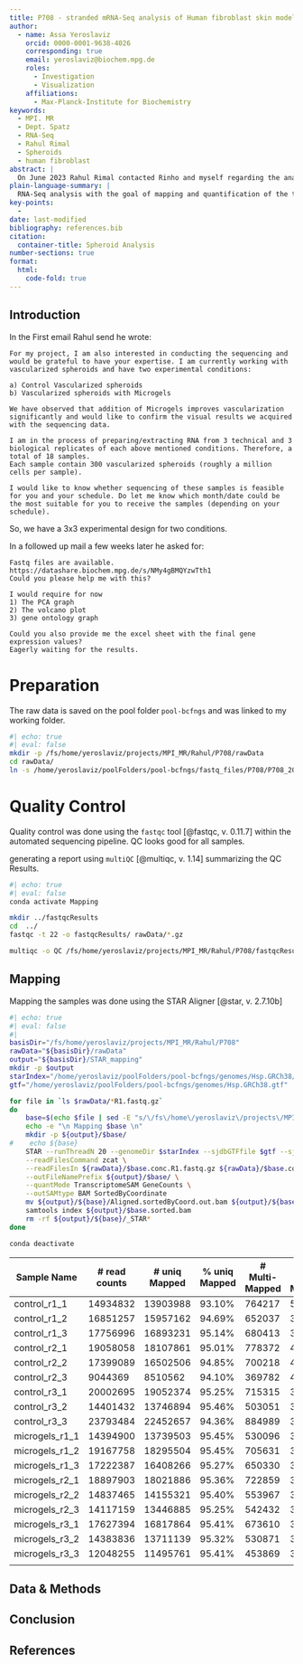 ```yaml
---
title: P708 - stranded mRNA-Seq analysis of Human fibroblast skin model
author:
  - name: Assa Yeroslaviz
    orcid: 0000-0001-9638-4026
    corresponding: true
    email: yeroslaviz@biochem.mpg.de
    roles:
      - Investigation
      - Visualization
    affiliations:
      - Max-Planck-Institute for Biochemistry
keywords:
  - MPI. MR
  - Dept. Spatz
  - RNA-Seq
  - Rahul Rimal
  - Spheroids
  - human fibroblast
abstract: |
  On June 2023 Rahul Rimal contacted Rinho and myself regarding the analysis of vascularized spheroids. The project contains two experimental conditions: a) Control Vascularized spheroids and b) Vascularized spheroids with Microgels. It was observed that addition of Microgels improves vascularization significantly. They would like to confirm this behavior based on the visual results acquired with sequencing data. 
plain-language-summary: |
  RNA-Seq analysis with the goal of mapping and quantification of the two conditions
key-points:
  - 
date: last-modified
bibliography: references.bib
citation:
  container-title: Spheroid Analysis
number-sections: true
format: 
  html:
    code-fold: true
---
```


## Introduction

In the First email Rahul send he wrote:

```         
For my project, I am also interested in conducting the sequencing and would be grateful to have your expertise. I am currently working with vascularized spheroids and have two experimental conditions:

a) Control Vascularized spheroids 
b) Vascularized spheroids with Microgels 

We have observed that addition of Microgels improves vascularization significantly and would like to confirm the visual results we acquired with the sequencing data. 
 
I am in the process of preparing/extracting RNA from 3 technical and 3 biological replicates of each above mentioned conditions. Therefore, a total of 18 samples. 
Each sample contain 300 vascularized spheroids (roughly a million cells per sample). 

I would like to know whether sequencing of these samples is feasible for you and your schedule. Do let me know which month/date could be the most suitable for you to receive the samples (depending on your schedule).
```

So, we have a 3x3 experimental design for two conditions.

In a followed up mail a few weeks later he asked for:

```         
Fastq files are available. https://datashare.biochem.mpg.de/s/NMy4gBMQYzwTth1
Could you please help me with this? 

I would require for now 
1) The PCA graph
2) The volcano plot 
3) gene ontology graph

Could you also provide me the excel sheet with the final gene expression values? 
Eagerly waiting for the results. 
```

# Preparation

The raw data is saved on the pool folder `pool-bcfngs` and was linked to my working folder.

```bash
#| echo: true
#| eval: false
mkdir -p /fs/home/yeroslaviz/projects/MPI_MR/Rahul/P708/rawData
cd rawData/
ln -s /home/yeroslaviz/poolFolders/pool-bcfngs/fastq_files/P708/P708_20230808_Spatz_Rahul/conc.fastq/*. .
```

# Quality Control

Quality control was done using the `fastqc` tool [@fastqc, v. 0.11.7] within the automated sequencing pipeline. QC looks good for all samples.

generating a report using `multiQC` [@multiqc, v. 1.14] summarizing the QC Results.

```bash
#| echo: true
#| eval: false
conda activate Mapping

mkdir ../fastqcResults
cd  ../
fastqc -t 22 -o fastqcResults/ rawData/*.gz

multiqc -o QC /fs/home/yeroslaviz/projects/MPI_MR/Rahul/P708/fastqcResults/
```

## Mapping

Mapping the samples was done using the STAR Aligner [@star, v. 2.7.10b]

```bash
#| echo: true
#| eval: false
#| 
basisDir="/fs/home/yeroslaviz/projects/MPI_MR/Rahul/P708"
rawData="${basisDir}/rawData"
output="${basisDir}/STAR_mapping"
mkdir -p $output
starIndex="/home/yeroslaviz/poolFolders/pool-bcfngs/genomes/Hsp.GRCh38/starIndex2.7.10a"
gtf="/home/yeroslaviz/poolFolders/pool-bcfngs/genomes/Hsp.GRCh38.gtf"

for file in `ls $rawData/*R1.fastq.gz`
do
    base=$(echo $file | sed -E "s/\/fs\/home\/yeroslaviz\/projects\/MPI_MR\/Rahul\/P708\/rawData\/(.*).conc.R1.fastq.gz/\1/")
    echo -e "\n Mapping $base \n"
    mkdir -p ${output}/$base/
#    echo ${base}
    STAR --runThreadN 20 --genomeDir $starIndex --sjdbGTFfile $gtf --sjdbOverhang 100 \
    --readFilesCommand zcat \
    --readFilesIn ${rawData}/$base.conc.R1.fastq.gz ${rawData}/$base.conc.R2.fastq.gz \
    --outFileNamePrefix ${output}/$base/ \
    --quantMode TranscriptomeSAM GeneCounts \
    --outSAMtype BAM SortedByCoordinate
    mv ${output}/${base}/Aligned.sortedByCoord.out.bam ${output}/${base}.sorted.bam
    samtools index ${output}/$base.sorted.bam
    rm -rf ${output}/${base}/_STAR*
done

conda deactivate
```

| Sample Name    | \# read counts | \# uniq Mapped | \% uniq Mapped | \# Multi-Mapped | \% Multi-Mapped | TotalMapped |
|-----------|-----------|-----------|-----------|-----------|-----------|-----------|
| control_r1_1   | 14934832       | 13903988       | 93.10%         | 764217          | 5.117%          | 98.217%     |
| control_r1_2   | 16851257       | 15957162       | 94.69%         | 652037          | 3.869%          | 98.559%     |
| control_r1_3   | 17756996       | 16893231       | 95.14%         | 680413          | 3.832%          | 98.972%     |
| control_r2_1   | 19058058       | 18107861       | 95.01%         | 778372          | 4.084%          | 99.094%     |
| control_r2_2   | 17399089       | 16502506       | 94.85%         | 700218          | 4.024%          | 98.874%     |
| control_r2_3   | 9044369        | 8510562        | 94.10%         | 369782          | 4.089%          | 98.189%     |
| control_r3_1   | 20002695       | 19052374       | 95.25%         | 715315          | 3.576%          | 98.826%     |
| control_r3_2   | 14401432       | 13746894       | 95.46%         | 503051          | 3.493%          | 98.953%     |
| control_r3_3   | 23793484       | 22452657       | 94.36%         | 884989          | 3.719%          | 98.079%     |
| microgels_r1_1 | 14394900       | 13739503       | 95.45%         | 530096          | 3.683%          | 99.133%     |
| microgels_r1_2 | 19167758       | 18295504       | 95.45%         | 705631          | 3.681%          | 99.131%     |
| microgels_r1_3 | 17222387       | 16408266       | 95.27%         | 650330          | 3.776%          | 99.046%     |
| microgels_r2_1 | 18897903       | 18021886       | 95.36%         | 722859          | 3.825%          | 99.185%     |
| microgels_r2_2 | 14837465       | 14155321       | 95.40%         | 553967          | 3.734%          | 99.134%     |
| microgels_r2_3 | 14117159       | 13446885       | 95.25%         | 542432          | 3.842%          | 99.092%     |
| microgels_r3_1 | 17627394       | 16817864       | 95.41%         | 673610          | 3.821%          | 99.231%     |
| microgels_r3_2 | 14383836       | 13711139       | 95.32%         | 530871          | 3.691%          | 99.011%     |
| microgels_r3_3 | 12048255       | 11495761       | 95.41%         | 453869          | 3.767%          | 99.177%     |
|                |                |                |                |                 |                 |             |

## Data & Methods {#sec-data-methods}

## Conclusion

## References {.unnumbered}

::: {#refs}
:::
